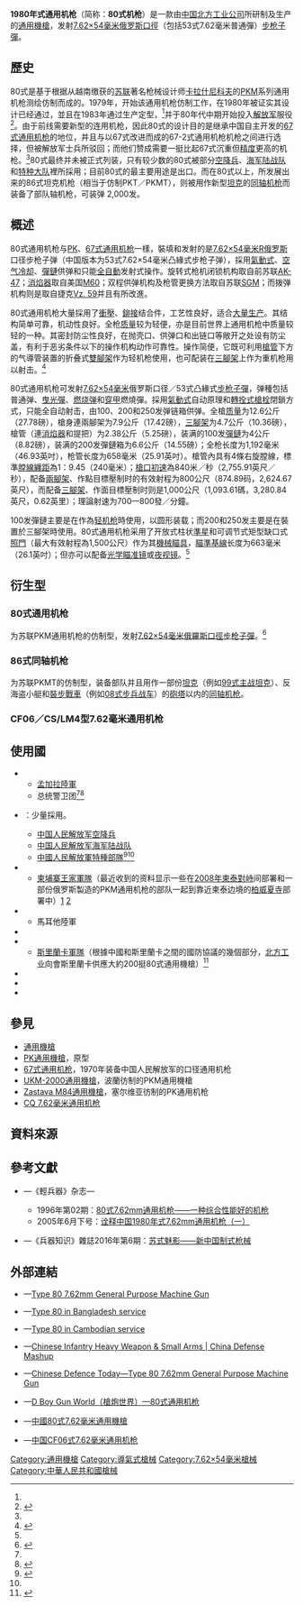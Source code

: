 {{noteTA
|G1=軍事
|G2=長度單位
|G3=Firearms
}}
{{Infobox Weapon
|name= 80式通用機槍
|image= File:VOA Arrott - A View of Syria, Under Government Crackdown 08.jpg
|image_size= 300px
|caption= 在大馬士革周邊地區設定的檢查點上架設80式通用機槍的[[叙利亚|叙利亚]]安全部隊，拍攝於2012年1月14日
|origin= {{flagcountry|People's Republic of China}}
|type= [[通用機槍|通用機槍]]
<!-- Type selection -->
|is_ranged= yes
|is_bladed= 
|is_explosive= 
|is_artillery= 
|is_vehicle= 
|is_missile= 
|is_UK= 
<!-- Service history -->
|service= 1983年—
|used_by= 參見[[#使用國|使用国]]
|wars= <div class="NavFrame collapsed" style="color: black; background-color: #FFFFFF; margin: 0 auto; padding: 0 10px; text-align: left;"><div class="NavHead" style="background-color: #FFFFFF; margin: 0 auto; padding: 0 10px; font-weight:normal;"></div><div class="NavContent" style="background-color: #FFFFFF; margin: 0 auto; padding: 0 10px;">
* [[黎巴嫩內戰|1975年黎巴嫩內戰]]
* [[敘利亞內戰|2011年敘利亞內戰]]
</div>
</div>
<!-- Production history -->
|designer= [[米哈伊尔·卡拉什尼科夫|-{米}-哈伊尔·季莫费耶维奇·卡拉什尼科夫]]<ref>这是由于80式通用机枪是以[[PK通用機槍|PK通用機槍]]為基础。</ref>
|design_date= 1980年
|manufacturer= [[中国兵器工业集团|中国北方工业公司]]
|unit_cost= 
|production_date= 1983年—<ref name="Article">{{cite web|url=http://mil.news.sina.com.cn/p/2007-09-03/0843462409.html|title=中国80式7.62毫米通用机枪至今仍大量出口(图)|accessdate=2010-05-04|language=zh-hans|publisher=[[新浪|新浪]]|archive-date=2012-11-16|archive-url=https://web.archive.org/web/20121116000505/http://mil.news.sina.com.cn/p/2007-09-03/0843462409.html|dead-url=no}}</ref>
|number= 
|variants= <div class="NavFrame collapsed" style="color: black; background-color: #FFFFFF; margin: 0 auto; padding: 0 10px; text-align: left;"><div class="NavHead" style="background-color: #FFFFFF; margin: 0 auto; padding: 0 10px; font-weight:normal;"></div><div class="NavContent" style="background-color: #FFFFFF; margin: 0 auto; padding: 0 10px;">
* 86式機槍
* [[CS/LM4型通用机枪|CF06]]
</div>
</div>
<!-- General specifications -->
|spec_label= 
|weight= 全槍：12.6[[千克|千克]]（27.78[[磅|磅]]）<div class="NavFrame collapsed" style="color: black; background-color: #FFFFFF; margin: 0 auto; padding: 0 10px; text-align: left;"><div class="NavHead" style="background-color: #FFFFFF; margin: 0 auto; padding: 0 10px; font-weight:normal;"></div><div class="NavContent" style="background-color: #FFFFFF; margin: 0 auto; padding: 0 10px;">
* 槍身、連兩腳架：7.9公斤（17.42磅）
* [[三腳架|三腳架]]：4.7公斤（10.36磅）
* 槍管（連[[消焰器|消焰器]]和提把）：2.38公斤（5.25磅）
* 装满的100发[[彈鏈|彈鏈]]{{Link-en|彈箱|Ammunition box|箱}}上彈：4公斤（8.82磅）
* 装满的200发彈鏈箱上彈：6.6公斤（14.55磅）
</div>
</div>
|length= 1,192[[毫米|毫米]]（46.93[[英寸|英寸]]）
|part_length= 658毫米（25.91英吋）
|width= 
|height= 
|diameter= 
|crew= 
<!-- Ranged weapon specifications -->
|cartridge= [[7.62×54mmR|7.62×54毫米俄羅斯口徑]]<div class="NavFrame collapsed" style="color: black; background-color: #FFFFFF; margin: 0 auto; padding: 0 10px; text-align: left;"><div class="NavHead" style="background-color: #FFFFFF; margin: 0 auto; padding: 0 10px; font-weight:normal;"></div><div class="NavContent" style="background-color: #FFFFFF; margin: 0 auto; padding: 0 10px;">
* 普通弹（包括53式7.62毫米普通彈）
* [[曳光彈|曳光彈]]
* [[燃烧弹|燃烧弹]]
* [[穿甲弹|穿甲]]燃燒彈
</div>
</div>
|caliber= 7.62毫米（.30英吋）
|barrels= 1根，標準[[膛線|膛線]]纏距為1：9.45，膛線4條，右旋，[[槍口|槍口]]裝有[[消焰器|消焰器]]，本身可快速拆卸
|action= <div class="NavFrame collapsed" style="color: black; background-color: #FFFFFF; margin: 0 auto; padding: 0 10px; text-align: left;"><div class="NavHead" style="background-color: #FFFFFF; margin: 0 auto; padding: 0 10px; font-weight:normal;"></div><div class="NavContent" style="background-color: #FFFFFF; margin: 0 auto; padding: 0 10px;">
* [[氣動式_(槍械)|氣動式]]
* [[轉拴式槍栓|轉拴式槍栓]]
* [[開放式槍栓|開放式槍栓]]
</div>
</div>
|mode= [[自動火器|全自動]]
|rate= <div class="NavFrame collapsed" style="color: black; background-color: #FFFFFF; margin: 0 auto; padding: 0 10px; text-align: left;"><div class="NavHead" style="background-color: #FFFFFF; margin: 0 auto; padding: 0 10px; font-weight:normal;"></div><div class="NavContent" style="background-color: #FFFFFF; margin: 0 auto; padding: 0 10px;">
* 理論射速：700—800發／分鐘
* 戰鬥射速：＞250發／分鐘
</div>
</div>
|velocity= 825—840[[米每秒|米／秒]]（2,706.69—2,755.91[[英尺每秒|英尺／秒]]）
|energy= 3,871[[焦耳|焦耳]]（2,855.25[[英尺·磅|英尺·磅]]）
|range= 100—1,500[[米_(单位)|公尺]]（109.36—1,640.42[[码|码]]，328.08—4,921.26[[英尺|英尺]]）<div class="NavFrame collapsed" style="color:black; background:#fff; margin:0 auto; padding:0 10px; text-align:left;"><div class="NavHead" style="background:#fff; margin:0 auto; padding:0 10px; font-weight:normal;"></div><div class="NavContent" style="background:#fff; margin:0 auto; padding:0 10px;">
* 連[[兩腳架|兩腳架]]、點目標壓制：800公尺（874.89码，2,624.67英尺）
* 連[[三腳架|三腳架]]、面目標壓制：1,000公尺（1,093.61碼，3,280.84英尺，0.62[[英里|英里]]）
</div>
</div>
|max_range= 
|feed= 100、200、250发[[彈鏈|彈鏈]]，{{Link-en|彈箱|Ammunition box}}装载
|sights= <div class="NavFrame collapsed" style="color: black; background-color: #FFFFFF; margin: 0 auto; padding: 0 10px; text-align: left;"><div class="NavHead" style="background-color: #FFFFFF; margin: 0 auto; padding: 0 10px; font-weight:normal;"></div><div class="NavContent" style="background-color: #FFFFFF; margin: 0 auto; padding: 0 10px;">
* [[機械瞄具|機械瞄具]]：金属矩型缺口式[[照門|照門]]和柱狀[[照準器|準星]]（可调节）<br />[[瞄準基線|瞄準基線]]：663[[毫米|毫米]]（26.1[[英寸|英吋]]）
* [[機匣|機匣]]以上安装[[瞄准镜|光学瞄準鏡]]或[[夜視鏡|夜視鏡]]
</div>
</div>
<!-- 火炮規格 -->
|breech= 
|recoil= 
|carriage= 
|elevation= 
|traverse= 
<!-- 刃器規格 --> 
|blade_type= 
|hilt_type= 
|sheath_type= 
|head_type= 
|haft_type= 
<!-- 爆炸物內填炸藥規格 --> 
|filling= 
|filling_weight= 
|detonation= 
|yield= 
<!-- 車輛/飛彈規格 -->
|armour= 
|primary_armament= 
|secondary_arament= 
|engine= 
|engine_power= 
|transmission= 
|payload_capacity= 
|fuel_capacity= 
|pw_ratio= 
|suspension= 
|clearance= 
|vehicle_range= 
|speed= 
|guidance= 
|steering= 
<!-- Missiles only -->
|wingspan= 
|propellant= 
|ceiling= 
|altitude= 
|depth= 
|boost= 
|accuracy= 
|launch_platform= 
|transport= 
}}

'''1980年式通用机枪'''（简称：'''80式机枪'''）是一款由[[中华人民共和国|中国]][[中国兵器工业集团|北方工业公司]]所研制及生产的[[通用機槍|通用機槍]]，发射[[7.62×54mmR|7.62×54毫米]][[俄罗斯|俄罗斯]][[口徑|口徑]]（包括53式7.62毫米普通彈）[[步枪|步枪]][[子彈|子彈]]。

== 歷史 ==
80式是基于根据从越南缴获的[[苏联|苏联]]著名枪械设计师[[米哈伊尔·卡拉什尼科夫|卡拉什尼科夫]]的[[PK通用機槍|PKM]]系列通用机枪测绘仿制而成的。1979年，开始该通用机枪仿制工作，在1980年被证实其设计已经通过，並且在1983年通过生产定型，<ref name="Article"/>并于80年代中期开始投入[[中国人民解放军|解放军]]服役<ref name="BD">{{cite web|url=http://www.bdmilitary.com/index.php?option=com_content&view=article&id=197&Itemid=96.asp|title=Type 80 General Purpose Machine Gun|accessdate=2010-05-04|publisher=Bangladesh Military Forces}}{{Dead link|date=2020年4月 |bot=InternetArchiveBot |fix-attempted=yes }}</ref>。由于前线需要新型的连用机枪，因此80式的设计目的是继承中国自主开发的[[67式通用机枪|67式通用机枪]]的地位，并且与以67式改进而成的67-2式通用机枪机枪之间进行选择，但被解放军士兵所驳回；而他们赞成需要一挺比起67式沉重但[[测量精度|精度]]更高的机枪。<ref name="Article"/>80式最终并未被正式列装，只有较少数的80式被部分[[中国人民解放军空降兵第15军|空降兵]]、[[中国人民解放军海军陆战队|海军陆战队]]和[[特種部隊|特种大队]]裡所採用；目前80式的最主要用途是出口。而在80式以上，所发展出来的86式坦克机枪（相当于仿制PKT／PKMT），则被用作新型[[坦克|坦克]]的[[同軸武器|同轴机枪]]而装备了部队轴机枪，可装弹
2,000发。

== 概述 ==
80式通用机枪与[[PK通用機槍|PK]]、[[67式通用机枪|67式通用机枪]]一樣，裝填和发射的是[[7.62×54mmR|7.62×54毫米R]][[俄罗斯|俄罗斯]]口径步枪子弹（中国版本为53式7.62×54毫米凸緣式步枪子弹），採用[[氣動式_(槍械)|氣動式]]、[[空气冷却|空气冷却]]、[[彈鏈|彈鏈]]供弹和只能[[全自動|全自動]]发射式操作。旋转式枪机闭锁机构取自前苏联[[卡拉什尼科夫自動步槍|AK-47]]；[[消焰器|消焰器]]取自美国[[M60通用機槍|M60]]；双程供弹机构及枪管更换方法取自苏联[[SG-43中型機槍|SGM]]；而拨弹机构则是取自捷克[[Vz._59通用機槍|Vz. 59]]并且有所改進。

80式通用机枪大量採用了[[衝壓|衝壓]]、[[鉚接|鉚接]]结合件，工艺性良好，适合[[大量生产|大量生产]]。其结构简单可靠，机动性良好。全枪[[质量|质量]]较为轻便，亦是目前世界上通用机枪中质量较轻的一种。其密封防尘性良好，在抛壳口、供弹口和出链口等敞开之处设有防尘盖，有利于恶劣条件以下的操作机构动作可靠性。操作简便，它既可利用[[槍管|槍管]]下方的气導管装置的折叠式[[雙腳架|雙腳架]]作为轻机枪使用，也可配装在[[三腳架|三腳架]]上作为重机枪用以射击。<ref name="SD">{{cite web |archiveurl=https://web.archive.org/web/20071016150656/http://sinodefence.com/army/crewserved/type80gpmg.asp |url=http://sinodefence.com/army/crewserved/type80gpmg.asp |title=Type 80 7.62mm General Purpose Machine Gun |date=2007-08-13 |accessdate=2013-04-29 |archivedate=2007-10-16 |deadurl=yes }}</ref>

80式通用机枪可发射[[7.62×54mmR|7.62×54毫米]]俄罗斯口径／53式凸緣式[[步枪|步枪]][[子彈|子彈]]，弹種包括普通弹、[[曳光彈|曳光彈]]、[[燃烧弹|燃烧弹]]和[[穿甲弹|穿甲]]燃燒彈。採用[[氣動式_(槍械)|氣動式]]自动原理和[[轉拴式槍栓|轉拴式槍栓]]閉鎖方式，只能全自动射击，由100、200和250发弹链箱供弹。全槍[[质量|质量]]为12.6公斤（27.78磅），槍身連兩腳架为7.9公斤（17.42磅），[[三腳架|三腳架]]为4.7公斤（10.36磅），槍管（連[[消焰器|消焰器]]和提把）为2.38公斤（5.25磅），装满的100发[[彈鏈|彈鏈]]{{Link-en|彈箱|Ammunition box|箱}}为4公斤（8.82磅），装满的200发彈鏈箱为6.6公斤（14.55磅）；全枪长度为1,192毫米（46.93英吋），枪管长度为658毫米（25.91英吋）。槍管內具有4條右旋膛線，標準[[膛線|膛線]][[膛線纏距|纏距]]為1：9.45（240毫米）；[[槍口初速|槍口初速]]為840米／秒（2,755.91英尺／秒），配备[[兩腳架|兩腳架]]、作點目標壓制时的有效射程为800公尺（874.89码，2,624.67英尺），而配备[[三腳架|三腳架]]、作面目標壓制时则是1,000公尺（1,093.61碼，3,280.84英尺，0.62英里）；理論射速为700—800發／分鐘。

100发彈鏈主要是在作為[[轻机枪|轻机枪]]時使用，以圆形{{Link-en|彈箱|Ammunition box}}装载；而200和250发主要是在裝置於三腳架時使用。80式通用机枪采用了开放式柱状[[照準器|準星]]和可调节式矩型缺口式[[照門|照門]]（最大有效射程為1,500公尺）作为其[[機械瞄具|機械瞄具]]，[[瞄準基線|瞄準基線]]长度为663毫米（26.1英吋）；但亦可以配备[[瞄准镜|光学瞄准镜]]或[[夜视镜|夜视镜]]。<Ref name="SD"/>

== 衍生型 ==
=== 80式通用机枪 ===
为苏联PKM通用机枪的仿制型，发射[[7.62×54mmR|7.62×54毫米俄羅斯口徑]][[步枪|步枪]][[子彈|子彈]]。<ref name="FW">{{cite web |archiveurl=https://web.archive.org/web/20130428140930/http://www.firearmsworld.net/china/mg/type80/type80.htm |url=http://www.firearmsworld.net/china/mg/type80/type80.htm |title=80式通用机枪 |accessdate=2013-04-29 |archivedate=2013-04-28 |language=zh-hans |deadurl=yes }}</ref>

=== 86式同轴机枪 ===
为苏联PKMT的仿制型，装备部队并且用作一部份[[坦克|坦克]]（例如[[ZTZ-99式主战坦克|99式主战坦克]]）、反海盗小艇和[[裝步戰車|裝步戰車]]（例如[[ZBD-08步兵战车|08式步兵战车]]）的[[砲塔|砲塔]]以内的[[同軸武器|同轴机枪]]。

=== CF06／CS/LM4型7.62毫米通用机枪 ===
{{main|CS/LM4型通用机枪}}

== 使用國 ==
* {{flagcountry|Bangladesh}}
** [[孟加拉陸軍|孟加拉陸軍]]
** 总统警卫团<ref name="BD"/><ref>{{cite web |archiveurl=https://www.webcitation.org/6GDaWEQTG?url=http://www.bdmilitary.com/index.php?option=com_content |url=http://www.bdmilitary.com/index.php?option=com_content&view=article&id=308&Itemid=139 |title=President Guard Regiment |accessdate=2013-04-29 |archivedate=2013-04-28 |deadurl=yes }}</ref>
* {{flagcountry|People's Republic of China}}：少量採用。
** [[中国人民解放军|中国人民解放军]][[中国人民解放军空降兵第15军|空降兵]]
** [[中国人民解放军海军陆战队|中国人民解放军海军陆战队]]
** [[中國人民解放軍特種部隊|中國人民解放軍特種部隊]]<ref name="SD">{{cite web|archiveurl=https://web.archive.org/web/20071016150656/http://sinodefence.com/army/crewserved/type80gpmg.asp |url=http://sinodefence.com/army/crewserved/type80gpmg.asp |title=Type 80 7.62mm General Purpose Machine Gun |date=2007-08-13 |accessdate=2013-04-29 |archivedate=2007-10-16 |deadurl=yes }}</ref><ref name="Article"/>
* {{flagcountry|Cambodia}}
** [[柬埔寨軍事|柬埔寨王家軍隊]]（最近收到的资料显示一些在[[2008年柬泰對峙|2008年柬泰對峙]]间部署和一部份俄罗斯製造的PKM通用机枪的部队一起到靠近柬泰边境的[[柏威夏寺|柏威夏寺]]部署中）[http://cache.daylife.com/imageserve/0dpA6c18l0aJC/x610.jpg]{{dead link|date=2017年11月 |bot=InternetArchiveBot |fix-attempted=yes }} [http://cache.daylife.com/imageserve/02IQbr72KbfOq/x610.jpg]{{dead link|date=2017年11月 |bot=InternetArchiveBot |fix-attempted=yes }}
* {{flagcountry|Malta}}
** 馬耳他陸軍
* {{flagcountry|South Sudan}}
* {{flagcountry|Sri Lanka}}
** [[斯里蘭卡軍隊|斯里蘭卡軍隊]]（根據中國和斯里蘭卡之間的國防協議的幾個部分，[[中国兵器工业集团|北方工业]]向會斯里蘭卡供應大約200挺80式通用機槍）<ref>{{cite web |archiveurl=https://web.archive.org/web/20120614142402/http://www.lankanewspapers.com/news/2007/6/15568.html |url=http://www.lankanewspapers.com/news/2007/6/15568.html |title=Chinese arms, radar for Sri Lanka military |accessdate=2010-05-04 |archivedate=2012-06-14 |date=2007-06-05 |deadurl=yes }}</ref>
* {{flagcountry|Syria}}
* {{flagcountry|Thailand}}
* {{flagcountry|Venezuela}}

== 參見 ==
* [[通用機槍|通用機槍]]
* [[PK通用機槍|PK通用機槍]]，原型
* [[67式通用机枪|67式通用机枪]]，1970年装备中国人民解放军的口径通用机枪
* [[UKM-2000通用機槍|UKM-2000通用機槍]]，波蘭彷制的PKM通用機槍
* [[Zastava_M84通用機槍|Zastava M84通用機槍]]，塞尔维亚彷制的PK通用机枪
* [[CS/LM1型通用机枪|CQ 7.62毫米通用机枪]]

== 資料來源 ==
<div class="references-small">
<references />
</div>

== 參考文獻 ==
* {{zh-hans icon}}—《輕兵器》杂志—
** 1996年第02期：[http://mall.cnki.net/magazine/Article/QBQI199602004.htm 80式7.62mm通用机枪——一种综合性能好的机枪]{{Wayback|url=http://mall.cnki.net/magazine/Article/QBQI199602004.htm |date=20141106184643 }}
** 2005年6月下号：[https://web.archive.org/web/20131011170638/http://www.qbq.com.cn/a/bencandy.php?fid=49&id=1061 诠释中国1980年式7.62mm通用机枪（一）]
* {{zh-hans icon}}—《兵器知识》雜誌2016年第6期：[https://web.archive.org/web/20160917031835/http://www.hao1111.cn/a/pqzs/83793_3.html 苏式魅影——新中国制式枪械]

== 外部連結 ==
* {{en icon}}—[https://web.archive.org/web/20081007091458/http://www.sinodefence.com/army/crewserved/type80gpmg.asp Type 80 7.62mm General Purpose Machine Gun]
* {{en icon}}—[http://www.bdmilitary.com/index.php?option=com_content&view=article&id=197&Itemid=96.asp Type 80 in Bangladesh service]{{Dead link|date=2020年4月 |bot=InternetArchiveBot |fix-attempted=yes }}
* {{en icon}}—[http://www.daylife.com/photo/0dpA6c18l0aJC?q=preah+vihear.asp Type 80 in Cambodian service]{{dead link|date=2018年2月 |bot=InternetArchiveBot |fix-attempted=yes }}
* {{en icon}}—[https://web.archive.org/web/20150212024012/http://www.china-defense-mashup.com/chinas-arsenal/chinese-infantry-heavy-weapon-small-arms Chinese Infantry Heavy Weapon & Small Arms | China Defense Mashup]
* {{en icon}}—[https://web.archive.org/web/20071016150656/http://sinodefence.com/army/crewserved/type80gpmg.asp Chinese Defence Today—Type 80 7.62mm General Purpose Machine Gun]
* {{zh-hans icon}}—[http://pewpewpew.work/china/mg/type80/type80.htm D Boy Gun World（槍炮世界）—80式通用机枪]{{Wayback|url=http://pewpewpew.work/china/mg/type80/type80.htm |date=20200321110737 }}
* {{zh-hans icon}}—[http://mil.news.sina.com.cn/p/2007-09-03/0843462409.html 中國80式7.62毫米通用機槍]{{Wayback|url=http://mil.news.sina.com.cn/p/2007-09-03/0843462409.html |date=20121116000505 }}
* {{zh-hans icon}}—[https://web.archive.org/web/20140307060748/http://www.xzbu.com/8/view-1048521.htm 中国CF06式7.62毫米通用机枪]

{{通用機槍}}
{{中国人民解放军现役单兵武器及弹药}}

[[Category:通用機槍|Category:通用機槍]]
[[Category:導氣式槍械|Category:導氣式槍械]]
[[Category:7.62×54毫米槍械|Category:7.62×54毫米槍械]]
[[Category:中華人民共和國槍械|Category:中華人民共和國槍械]]